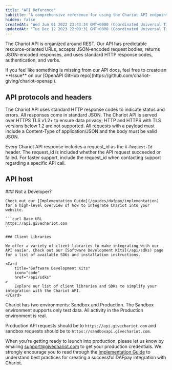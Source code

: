 ```yaml
---
title: "API Reference"
subtitle: "A comprehensive reference for using the Chariot API endpoints"
hidden: false
createdAt: "Wed Jun 01 2022 23:43:34 GMT+0000 (Coordinated Universal Time)"
updatedAt: "Tue Dec 12 2023 22:09:31 GMT+0000 (Coordinated Universal Time)"
---
```

The Chariot API is organized around REST. Our API has predictable resource-oriented URLs, accepts JSON-encoded request bodies, returns JSON-encoded responses, and uses standard HTTP response codes, authentication, and verbs.

<Note title="Issues, Ideas or Feedback">
 If you feel like something is missing from our API docs, feel free to create an **Issue** on our [OpenAPI GitHub repo](https://github.com/chariot-giving/chariot-openapi).
</Note>

## API protocols and headers

The Chariot API uses standard HTTP response codes to indicate status and errors.
All responses come in standard JSON. The Chariot API is served over HTTPS TLS v1.2+ to ensure data privacy; HTTP and HTTPS with TLS versions below 1.2 are not supported.
All requests with a payload must include a Content-Type of application/JSON and the body must be valid JSON.

Every Chariot API response includes a request_id as the `X-Request-Id` header.
The request_id is included whether the API request succeeded or failed.
For faster support, include the request_id when contacting support regarding a specific API call.

## API host

<Aside>
    ### Not a Developer?

    Check out our [Implementation Guide](/guides/dafpay/implementation) for a high-level overview of how to integrate Chariot into your website.

    ```curl Base URL
    https://api.givechariot.com
    ```

    ### Client Libraries

    We offer a variety of client libraries to make integrating with our API easier. Check out our [Software Development Kits](/api/sdks) page for a list of available SDKs and installation instructions.

    <Card
        title="Software Development Kits"
        icon="code"
        href="/api/sdks"
    >
        Explore our list of client libraries and SDKs to simplify your integration with the Chariot API.
    </Card>
</Aside>

Chariot has two environments: Sandbox and Production.
The Sandbox environment supports only test data.
All activity in the Production environment is real.

Production API requests should be to `https://api.givechariot.com` and sandbox requests should be to `https://sandboxapi.givechariot.com`.

When you’re getting ready to launch into production, please let us know by emailing [support@givechariot.com](mailto:support@givechariot.com) to get your production credentials.
We strongly encourage you to read through the [Implementation Guide](/guides/dafpay/implementation) to understand best practices for creating
a successful DAFpay integration with Chariot.


